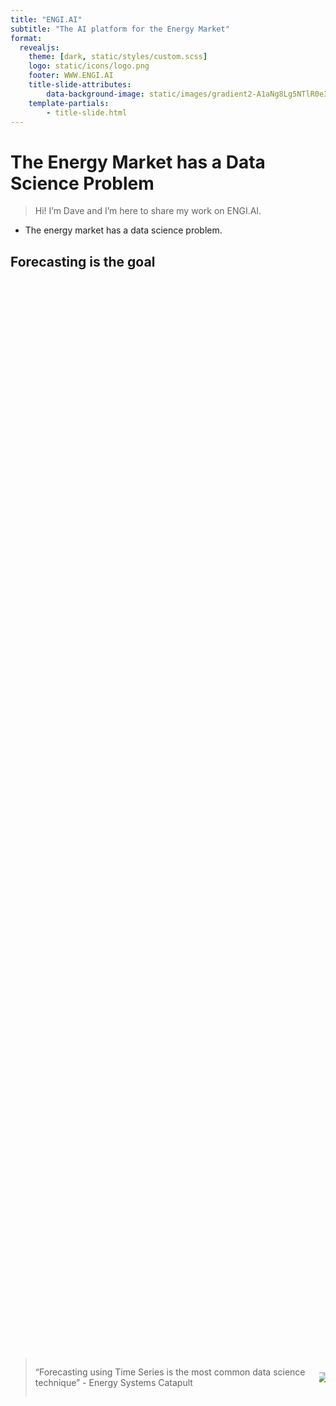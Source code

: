 ```yaml
---
title: "ENGI.AI"
subtitle: "The AI platform for the Energy Market"
format:
  revealjs: 
    theme: [dark, static/styles/custom.scss]
    logo: static/icons/logo.png
    footer: WWW.ENGI.AI
    title-slide-attributes:
        data-background-image: static/images/gradient2-A1aNg8Lg5NTlR0e3.svg
    template-partials: 
        - title-slide.html
---
```


# The Energy Market has a Data Science Problem {background-image="static/images/gradient2-A1aNg8Lg5NTlR0e3.svg"}

::: notes
> Hi! I'm Dave and I'm here to share my work on ENGI.AI.

-   The energy market has a data science problem.
:::

## Forecasting is the goal {background-image="static/images/gradient_1-AGBjrE8Wxpc68qqN.svg"}

::: {.columns style="display: flex !important; height: 90%;"}
::: {.column style="display: flex; justify-content: center; align-items: center;"}
> "Forecasting using Time Series is the most common data science technique" - Energy Systems Catapult
:::

::: {.column style="display: flex; justify-content: center; align-items: center;"}
![](static/icons/noun-forecast-3308891-E03584.svg)
:::
:::

::: notes
-   Forecasting is the most common data science objective
    -   according to 95% of data scientists in the energy market
-   The reasons for forecasting are quite common
    -   Trading
    -   Management
    -   Efficiency
    -   Storage
    -   Generation
-   All of these are reliant on, or can be enhanced by, good forecasting
:::

## Data access is not the challenge {background-image="static/images/gradient_1-AGBjrE8Wxpc68qqN.svg"}

::: {.columns style="display: flex !important; height: 90%;"}
::: {.column style="display: flex; justify-content: center; align-items: center;"}
> "The majority of buildings in the UK have a smart meter" - *BEIS*
:::

::: {.column style="display: flex; justify-content: center; align-items: center;"}
![](static/icons/noun-data-2500464-E03584.svg)
:::
:::

::: notes
-   Data access is not the challenge
    -   At least not any more
-   Data interconnectivity is relatively good in the UK
-   Over 50% of the buildings in the UK have smart meters
    -   According to BEIS
-   Octopus customers have first class integrations to their smart meter
-   Industry standard data aggregators and the D10 flow also help the data access landscape
:::

## Demand for skills \> Supply of people {background-image="static/images/gradient_1-AGBjrE8Wxpc68qqN.svg"}

::: {.columns style="display: flex !important; height: 90%;"}
::: {.column style="display: flex; justify-content: center; align-items: center;"}
> 40% of companies find it "Very Difficult" to hire Data Scientists with the right skills - *Energy Systems Catapult*
:::

::: {.column style="display: flex; justify-content: center; align-items: center;"}
![](/static/icons/Data_Science_VD.png){fig-align="center"}
:::
:::

::: notes
-   Very difficult to hire data scientists, no offence to the JavaScript/PHP/Ruby devs, but we are pretty out-numbered
    -   Hard to find with correct skills
        -   Tend to have a minimum of an Undergraduate Degree in Engineering or Mathematics
        -   Important to have Energy Market domain knowledge AND general software development skills in addition to Data Science Experience
-   This is what is making it hard to scale data science in the energy market
    -   And therefore also the products that rely on them
:::

# Existing non-solutions {background-image="static/images/gradient2-A1aNg8Lg5NTlR0e3.svg"}

::: notes
-   There are some common tools and approaches in this space
    -   But they all fail to solve the problem due to limitations of
        -   Scale
        -   Accuracy
        -   Accessibility
:::

## EPC/SAP {background-image="static/images/gradient_1-AGBjrE8Wxpc68qqN.svg"}

![](static/images/example-epc.png)

-   Scale limited by qualified surveyors
    -   And the cost and time of surveying
-   Only gives a usage range over year
    -   Not very useful for many needs

::: notes
-   A common tool in the UK is the EPC/SAP
    -   Government mandated Excel Calculator
-   Requires survey or desktop study by a qualified professional for each building
-   Only gives a usage range over year
-   Surveys only need to be re-done in specific purchases or changes of use
    -   Might be up to 10 years
:::

## Building simulation {background-image="static/images/gradient_1-AGBjrE8Wxpc68qqN.svg"}

::: {.columns style="display: flex !important; height: 90%;"}
::: {.column style="display: flex; justify-content: center; align-items: center;"}
![](static/icons/autodesk.svg){width="100%"} ![](static/icons/Energyplus.gif){width="70%"}
:::

::: {.column style="display: flex; justify-content: center; align-items: center;"}
-   requires a different model and survey per building
    -   can't scale at all
-   requires specialists to both survey and then simulate
    -   expensive to run per building
:::
:::

::: notes
-   A more heavy approach is to use building simulation software
    -   EnergyPlus and AutoDesk are the main suppliers
-   These are highly specialised and technical pieces of software
    -   with expensive licenses
-   Intended primarily for architecture/engineering work
-   Again this is not scaleable as each building needs it's own model
-   Difficult and potentially illegal to integrate into other software
    -   Depending on use and license
:::

## Custom Excel {background-image="static/images/gradient_1-AGBjrE8Wxpc68qqN.svg"}

::: {.columns style="display: flex !important; height: 90%;"}
::: {.column style="display: flex; justify-content: center; align-items: center;"}
-   Impossible to use the best techniques
-   Scale limited by available staff
-   Sheets are fragile
-   Import and export adds friction
:::

::: {.column style="display: flex; justify-content: center; align-items: center;"}
![](/static/icons/Microsoft_Excel_2013-2019_logo.png)
:::
:::

::: notes
-   Therefore many companies have built their own Excel sheets
    -   Still seems to be a popular choice
-   However this can be painful to build, worse to maintain, and limited in accuracy
    -   Small breakages can go un-noticed for a long time
        -   It's common to hand these tools between staff, so you may easily be the third person (or more) to handle it
            -   It's far too likely that the original authors work was 'modified' by the remaining authors, and so this sheet gets run for months or even years before someone realises the formula in sheet 1, cell X73 doesn't modify the value in sheet 2 the way it should, and this has been used to serve customers for an embarrassing amount of time
-   Excel is also limited in how advanced it can actually get
    -   Time to calculate a sheet can be nearly hours for 'advanced' models
        -   Still not actually that effective or accurate
-   Doesn't scale without hiring more staff to 'drive' more Excel workbooks per day
:::

## In-House Software Development {background-image="static/images/gradient_1-AGBjrE8Wxpc68qqN.svg"}

![](/static/icons/Data_Science_VD.png){fig-align="center"}

```{=tex}
\begin{gather*}
cost = (salary * members) + OPEX + lost\: earning\\
cost = (50000 * [5-9]) + ? + ?
\end{gather*}
```
::: notes
-   So inevitably some companies have decided to build their own software
    -   This is a good idea, but it's not easy
-   You need to hire data scientists
    -   with the RIGHT domain knowledge and maths understanding
    -   probably multiple times
    -   and then you have to keep them
        -   bare in mind the supply \> demand problem
    -   and then you have to build the software and deploy it out to get any return on investment
    -   and then maintain and iterate on that system
-   The kicker of all this is, that everyone is doing it, going out and building data science teams in house, but they come out with fundamentally the same product
    -   Data Scientists in the sweet spot here are rare, but they go through multiple companies, rebuilding effectively the same systems, with the same techniques.
        -   I should know, I've done it
:::

# ENGI.AI {background-image="static/images/gradient2-A1aNg8Lg5NTlR0e3.svg"}

## A good solution {background-image="static/images/gradient_1-AGBjrE8Wxpc68qqN.svg"}

::: columns
::: {.column width="25%"}
Removes surveys

::: r-stack
![](static/icons/noun-survey-5019405-E03584.svg)

![](static/icons/noun-cross-1030213-7634BF.svg){.fragment}
:::
:::

::: {.column width="25%"}
Removes old data

::: r-stack
![](static/icons/noun-scarcity-2757787-E03584.svg)

![](static/icons/noun-cross-1030213-7634BF.svg){.fragment}
:::
:::

::: {.column width="25%"}
Modern Accuracy

::: r-stack
![](static/icons/noun-machine-learning-1119910-E03584.svg)

![](static/icons/noun-check-mark-1030211-D9E035.svg){.fragment}
:::
:::

::: {.column width="25%"}
Scales with demand

::: r-stack
![](static/icons/noun-scalable-system-1119969-E03584.svg)

![](static/icons/noun-check-mark-1030211-D9E035.svg){.fragment}
:::
:::
:::

::: notes
-   Not reliant on surveys
-   Stays up to date with the buildings changes in construction and operation
-   Informed by deep domain knowledge
    -   Using the most accurate techniques available
-   Scales better than
    -   a simulation per building
    -   an excel sheet per employee
    -   a data science team per company
:::

## ENGI.AI {background-image="static/images/gradient_1-AGBjrE8Wxpc68qqN.svg" auto-animate="true"}

::: {style="color: #D9E035;"}
**Artificial Intelligence as a Service for the Energy Market**
:::

## ENGI.AI {background-image="static/images/gradient_1-AGBjrE8Wxpc68qqN.svg" auto-animate="true"}

![](static/images/prediction.avif)

::: {style="color: #D9E035;"}
**Artificial Intelligence as a Service for the Energy Market**
:::

## ENGI.AI {background-image="static/images/gradient_1-AGBjrE8Wxpc68qqN.svg" auto-animate="true"}

::: {.columns style="display: flex !important; height: 40%;"}
::: {.column width="66%"}
![](static/images/prediction.avif)
:::

::: {.column width="33%"}
::: {style="color: #D9E035;"}
**Artificial Intelligence as a Service for the Energy Market**
:::
:::
:::

::: columns
::: {.column width="33%"}
![](/static/icons/noun-app-5058288-E03584.svg){.fragment}
:::

::: {.column width="33%"}
![](static/icons/noun-api-3097531-E03584.svg){.fragment}
:::

::: {.column width="33%"}
![](static/icons/noun-management-5058297-E03584.svg){.fragment}
:::
:::

::: notes
-   Energy forecasting as a service
    -   Plug and play into your existing software
-   AI doesn't need a description of the building
    -   Uses the most current Machine Learning tools and techniques
    -   Learns from the buildings smart meter data
-   Designed to be integrated
    -   Apps
    -   IoT/BMS
    -   Network mechanisms
:::

## Enables Net Zero Innovation {background-image="static/images/gradient_1-AGBjrE8Wxpc68qqN.svg"}

::: columns
::: {.column width="25%"}
Demand Side Response Systems

![](static/icons/noun-bar-chart-609657-E03584.svg)
:::

::: {.column width="25%"}
Grid Connected Energy Storage

![](static/icons/noun-charging-5510101-E03584.svg)
:::

::: {.column width="25%"}
Time of Use Flexible Energy Tariffs

![](static/icons/noun-flexible-time-4720762-E03584.svg)
:::

::: {.column width="25%"}
Electric Vehicle Charging Control

![](static/icons/noun-electric-car-2935060-E03584.svg)
:::
:::

::: notes
-   This integrated system is valuable for multiple Net Zero innovations
    -   Sophisticated demand side response to help support load balancing becomes possible
        -   Solves peak power carbon intensity
    -   Smart storage control algorithms to improve utilisation of stored energy becomes widely available
        -   Enhances the value of battery storage and renewable generation
    -   Increase the confidence of consumers with flexible energy products
        -   Improving adoption of time of use tariffs
    -   Electric vehicles can be charged in a distributed manner more effectively
        -   Improving the value of EVs and mitigating for the impact of them on grid infrastructure
-   And because it's designed to be integrated, it's ready to go when you are
    -   Because the climate crisis isn't waiting for anyone
:::

## Potential Revenue Models {background-image="static/images/gradient_1-AGBjrE8Wxpc68qqN.svg"}
::: columns
::: {.column}

-   Monthly subscription
    -   Domestic
    -   Per building
-   Per prediction
    -   Commercial software
-   Per device license
    -   IoT
    -   Edge
:::
::: {.column}
![](static/icons/noun-pound-currency-5631043-E03584.svg)
:::

:::



::: notes
-   Eventually moving into revenue generation there should be various suitable models for pricing. Depending on where and what type of market demand can be captured.
:::

# Where is ENGI.AI now? {background-image="static/images/gradient2-A1aNg8Lg5NTlR0e3.svg"}

## Traction + Status {background-image="static/images/gradient_1-AGBjrE8Wxpc68qqN.svg"}

-   Dec -\> Feb: Tramshed Tech Start Up Academy
-   Mar: Live demo launched using real data and real AI
-   Apr:Building MVP
-   May: Release MVP to selected pre-alpha users
-   Jun: Alpha release to general waitlist

::: notes
-   Over Christmas I was in the Tramshed Tech Start Up Academy in Wales
-   Then I built and published a demo of the software using real data and real AI
-   Since then I've built the skeleton of an MVP around that
-   Which has been in some very specific users hands for a few weeks
-   The general waitlist will start being on boarded this month
    -   Progressing over June into a more general release
:::

## Who am I {background-image="static/images/gradient_1-AGBjrE8Wxpc68qqN.svg"}

::: columns
::: {.column width="33%"}
![Environmental Building Science MSc](static/icons/noun-approve-5425487-E03584.svg)
:::

::: {.column width="33%"}
![10 years developing data science software](static/icons/noun-coding-1709223-E03584.svg)
:::

::: {.column width="33%"}
![2 years leading product development](static/icons/noun-development-2434840-E03584.svg)
:::
:::

::: notes
-   And right now I'm the only person working on this
-   I have a masters in Environmental Building Science
    -   Which is the study of how buildings work
-   which lead me into the energy sector building data science software products
-   In the last few years I've been leading software product development teams in this market
-   And now I'm building ENGI.AI
:::

## Ask {background-image="static/images/gradient_1-AGBjrE8Wxpc68qqN.svg"}

-   Energy sector contacts
    -   Users
    -   Partners
    -   People interested in being part of building ENGI.AI

::: notes
-   And so my ask for you folks is a mention in the right place
-   If over the last few minutes you've joined me in seeing the value of a product like this, keep ENGI.AI in mind when you're talking to people in your networks
-   It's been a fun trip so far, but to make it successful I know I can't do it alone. I need to grow the team as much as the product at this stage, and every contact helps
:::

# Contact {background-image="static/images/gradient_1-AGBjrE8Wxpc68qqN.svg" auto-animate="true"}

::: columns
::: {.column width="50%"}
-   [email: dave@engi.ai]()
-   [web: www.engi.ai](https://engi.ai)
-   [LinkedIn: engi-ai](https://www.linkedin.com/company/engi-ai)
-   [Twitter: @engi_ai](https://twitter.com/engi_ai)
-   [This Presentation: engi-ai.github.io/engi-ai-pitch](https://engi-ai.github.io/engi-ai-pitch/)

:::
::: {.column width="50%"}
![](static/images/qrcode_www.engi.ai.png)
:::

:::


<!-- Add QR code -->

::: notes
-   Here's a lot of information on where to find me in one slide.
:::

## Sources

-   [Data Science Skills in the Energy Sector - Energy Systems Catapult](https://es.catapult.org.uk/report/data-science-skills-in-the-energy-sector-survey-results/)
-   [Smart Meters in Great Britain - Department for Business, Energy & Industrial Strategy](https://www.gov.uk/government/collections/smart-meters-statistics#2022-quarterly-updates)
-   [The Data Science Venn Diagram - Drew Conway](http://drewconway.com/zia/2013/3/26/the-data-science-venn-diagram)
-   [UK Data Science Salary - Glassdoor.com](https://www.glassdoor.co.uk/Salaries/uk-data-scientist-salary-SRCH_IL.0,2_IN2_KO3,17.htm?clickSource=searchBtn)